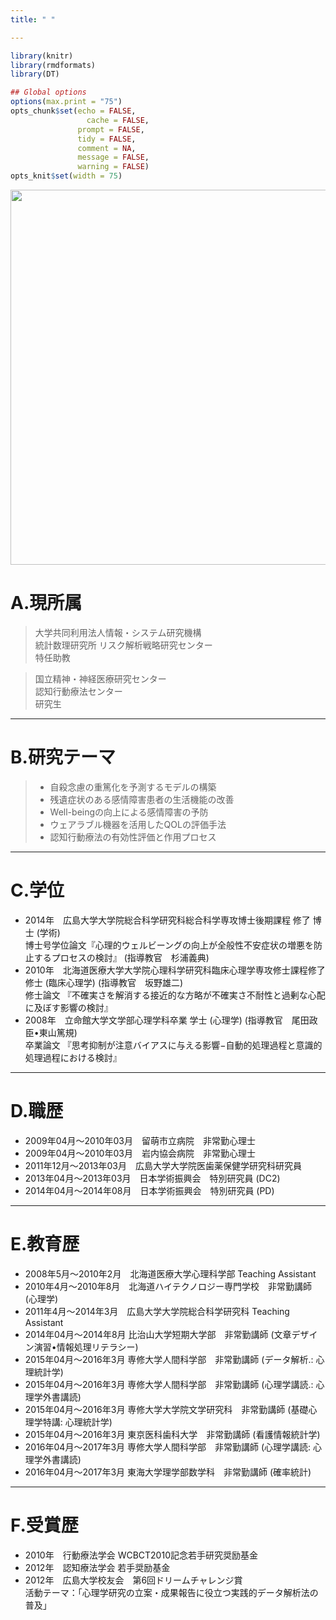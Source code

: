 ```yaml
---
title: " "

---
```



```r
library(knitr)
library(rmdformats)
library(DT)

## Global options
options(max.print = "75")
opts_chunk$set(echo = FALSE,
	             cache = FALSE,
               prompt = FALSE,
               tidy = FALSE,
               comment = NA,
               message = FALSE,
               warning = FALSE)
opts_knit$set(width = 75)
```


<img src="img/IMG_0188.JPG" height="600px" width="1200px" align="center"  />
  
  
# A.現所属
> 大学共同利用法人情報・システム研究機構  
  統計数理研究所 リスク解析戦略研究センター  
  特任助教

> 国立精神・神経医療研究センター  
認知行動療法センター  
研究生　

---

# B.研究テーマ
> - 自殺念慮の重篤化を予測するモデルの構築
- 残遺症状のある感情障害患者の生活機能の改善
- Well-beingの向上による感情障害の予防
- ウェアラブル機器を活用したQOLの評価手法
- 認知行動療法の有効性評価と作用プロセス

---

# C.学位
- 2014年　広島大学大学院総合科学研究科総合科学専攻博士後期課程 修了 博士 (学術)  
博士号学位論文『心理的ウェルビーングの向上が全般性不安症状の増悪を防止するプロセスの検討』 (指導教官　杉浦義典)
- 2010年　北海道医療大学大学院心理科学研究科臨床心理学専攻修士課程修了 修士 (臨床心理学) (指導教官　坂野雄二)  
修士論文 『不確実さを解消する接近的な方略が不確実さ不耐性と過剰な心配に及ぼす影響の検討』
- 2008年　立命館大学文学部心理学科卒業 学士 (心理学) (指導教官　尾田政臣•東山篤規)  
卒業論文 『思考抑制が注意バイアスに与える影響−自動的処理過程と意識的処理過程における検討』

---

# D.職歴
- 2009年04月〜2010年03月　留萌市立病院　非常勤心理士
- 2009年04月〜2010年03月　岩内協会病院　非常勤心理士
- 2011年12月〜2013年03月　広島大学大学院医歯薬保健学研究科研究員
- 2013年04月〜2013年03月　日本学術振興会　特別研究員 (DC2)
- 2014年04月〜2014年08月　日本学術振興会　特別研究員 (PD)

---

# E.教育歴
- 2008年5月〜2010年2月　北海道医療大学心理科学部 Teaching Assistant
- 2010年4月〜2010年8月　北海道ハイテクノロジー専門学校　非常勤講師 (心理学)
- 2011年4月〜2014年3月　広島大学大学院総合科学研究科 Teaching Assistant
- 2014年04月〜2014年8月  比治山大学短期大学部　非常勤講師 (文章デザイン演習•情報処理リテラシー)
- 2015年04月〜2016年3月  専修大学人間科学部　非常勤講師 (データ解析.: 心理統計学)
- 2015年04月〜2016年3月  専修大学人間科学部　非常勤講師 (心理学講読.: 心理学外書講読)
- 2015年04月〜2016年3月  専修大学大学院文学研究科　非常勤講師 (基礎心理学特講: 心理統計学)
- 2015年04月〜2016年3月  東京医科歯科大学　非常勤講師 (看護情報統計学)
- 2016年04月〜2017年3月  専修大学人間科学部　非常勤講師 (心理学講読: 心理学外書講読)
- 2016年04月〜2017年3月  東海大学理学部数学科　非常勤講師 (確率統計)

---

# F.受賞歴　
- 2010年　行動療法学会 WCBCT2010記念若手研究奨励基金
- 2012年　認知療法学会 若手奨励基金
- 2012年　広島大学校友会　第6回ドリームチャレンジ賞  
活動テーマ：「心理学研究の立案・成果報告に役立つ実践的データ解析法の普及」